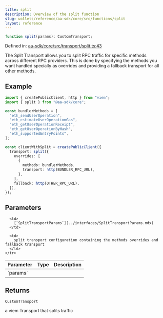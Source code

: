 ```yaml
---
title: split
description: Overview of the split function
slug: wallets/reference/aa-sdk/core/src/functions/split
layout: reference
---
```


```ts
function split(params): CustomTransport;
```

Defined in: [aa-sdk/core/src/transport/split.ts:43](https://github.com/alchemyplatform/aa-sdk/blob/08da565ff1e1b5bcae4581d79993c4ed9e522c16/aa-sdk/core/src/transport/split.ts#L43)

The Split Transport allows you to split RPC traffic for specific methods across
different RPC providers. This is done by specifying the methods you want handled
specially as overrides and providing a fallback transport for all other methods.

## Example

```ts
import { createPublicClient, http } from "viem";
import { split } from "@aa-sdk/core";

const bundlerMethods = [
  "eth_sendUserOperation",
  "eth_estimateUserOperationGas",
  "eth_getUserOperationReceipt",
  "eth_getUserOperationByHash",
  "eth_supportedEntryPoints",
];

const clientWithSplit = createPublicClient({
  transport: split({
    overrides: [
      {
        methods: bundlerMethods,
        transport: http(BUNDLER_RPC_URL),
      },
    ],
    fallback: http(OTHER_RPC_URL),
  }),
});
```

## Parameters

<table>
  <thead>
    <tr>
      <th align="left">Parameter</th>
      <th align="left">Type</th>
      <th align="left">Description</th>
    </tr>
  </thead>

  <tbody>
    <tr>
      <td>
        `params`
      </td>

      <td>
        [`SplitTransportParams`](../interfaces/SplitTransportParams.mdx)
      </td>

      <td>
        split transport configuration containing the methods overrides and fallback transport
      </td>
    </tr>

  </tbody>
</table>

## Returns

`CustomTransport`

a viem Transport that splits traffic
